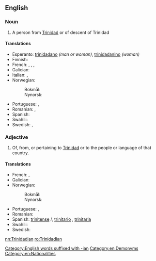 ==English==

===Noun===
{{en-noun}}

# A person from [[Trinidad]] or of descent of Trinidad

====Translations====
{{trans-top|a person from Trinidad}}
* Esperanto: [[trinidadano]] ''(man or woman)'', [[trinidadanino]] ''(woman)''
* Finnish: {{t|fi|trinidadtobagolainen}}
* French: {{t+|fr|Trinidadien|m}}, {{t+|fr|Trinidadienne|f}}, {{t|fr|Trinidadais|m}}, {{t|fr|Trinidadaise|f}}
* Galician: {{t|gl|trinitense|m|f}}
* Italian: {{t|it|trinidadiano|m}}, {{t|it|trinidadiana|f}}
* Norwegian:
*: Bokmål: {{t|nb|trinidader|m}}
*: Nynorsk: {{t+|nn|trinidadar|m}}
{{trans-mid}}
* Portuguese: {{t|pt|trinidadiano}}, {{t|pt|trinidadense}}
* Romanian: {{t|ro|trinidadian|m}}, {{t|ro|trinidadiană|f}}
* Spanish: {{t+|es|trinitense|m|f}}
* Swahili: {{t+|sw|Mtrinidadi}}
* Swedish: {{t+|sv|trinidadier|c}} {{qualifier|male}}, {{t|sv|trinidadiska|c}} {{qualifier|female}}
{{trans-bottom}}

===Adjective===
{{en-adj|-}}

# Of, from, or pertaining to [[Trinidad]] or to the people or language of that country.

====Translations====
{{trans-top|of, from, or pertaining to Trinidad or to the people or language of that country}}
* French: {{t+|fr|trinidadien|m}}, {{t|fr|trinidadienne|f}}
* Galician: {{t|gl|trinitense}}
* Norwegian:
*: Bokmål: {{t|nb|trinidader|m}}
*: Nynorsk: {{t+|nn|trinidadar|m}}
{{trans-mid}}
* Portuguese: {{t|pt|trinidadiano}}, {{t|pt|trinidadense}}
* Romanian: {{t|ro|trinidadian}}
* Spanish: [[trinitense]] {{g|m}}/{{g|f}}, [[trinitario]] {{g|m}} {{qualifier|Venezuela}}, [[trinitaria]] {{g|f}} {{qualifier|Venezuela}}
* Swahili: {{t+|sw|Mtrinidadi}}
* Swedish: {{t+|sv|trinidadisk}}
{{trans-bottom}}

[[Category:English words suffixed with -ian]]
[[Category:en:Demonyms]]
[[Category:en:Nationalities]]

[[nn:Trinidadian]]
[[ro:Trinidadian]]